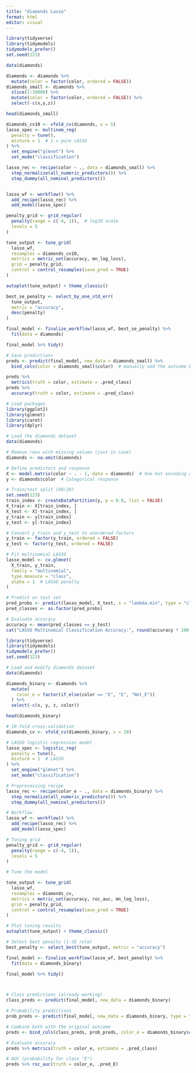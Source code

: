 ```yaml
---
title: "diamonds Lasso"
format: html
editor: visual
---
```




```r
library(tidyverse)
library(tidymodels)
tidymodels_prefer()
set.seed(123)

data(diamonds)


```

```r
diamonds <- diamonds %>%
  mutate(color = factor(color, ordered = FALSE))
diamonds_small <- diamonds %>%
  slice(1:10000) %>%  
  mutate(color = factor(color, ordered = FALSE)) %>% 
  select(-c(x,y,z))

head(diamonds_small)


```


```r
diamonds_cv10 <- vfold_cv(diamonds, v = 5)
lasso_spec <- multinom_reg(
  penalty = tune(),
  mixture = 1  # 1 = pure LASSO
) %>%
  set_engine("glmnet") %>%
  set_mode("classification")


```

```r
lasso_rec <- recipe(color ~ ., data = diamonds_small) %>%
  step_normalize(all_numeric_predictors()) %>%
  step_dummy(all_nominal_predictors())



```

```r
lasso_wf <- workflow() %>%
  add_recipe(lasso_rec) %>%
  add_model(lasso_spec)

```

```r
penalty_grid <- grid_regular(
  penalty(range = c(-4, 1)),  # log10 scale
  levels = 5
)

```

```r
tune_output <- tune_grid(
  lasso_wf,
  resamples = diamonds_cv10,
  metrics = metric_set(accuracy, mn_log_loss),
  grid = penalty_grid,
  control = control_resamples(save_pred = TRUE)
)


```

```r
autoplot(tune_output) + theme_classic()

```

```r
best_se_penalty <- select_by_one_std_err(
  tune_output,
  metric = "accuracy",
  desc(penalty)
)

```

```r
final_model <- finalize_workflow(lasso_wf, best_se_penalty) %>%
  fit(data = diamonds)

final_model %>% tidy()

```
```r
# Save predictions
preds <- predict(final_model, new_data = diamonds_small) %>%
  bind_cols(color = diamonds_small$color)  # manually add the outcome back

preds %>%
  metrics(truth = color, estimate = .pred_class)
preds %>%
  accuracy(truth = color, estimate = .pred_class)

```
```r
# Load packages
library(ggplot2)
library(glmnet)
library(caret)
library(dplyr)

# Load the diamonds dataset
data(diamonds)

# Remove rows with missing values (just in case)
diamonds <- na.omit(diamonds)

# Define predictors and response
X <- model.matrix(color ~ . - 1, data = diamonds)  # One-hot encoding of features
y <- diamonds$color  # Categorical response

# Train/test split (80/20)
set.seed(123)
train_index <- createDataPartition(y, p = 0.8, list = FALSE)
X_train <- X[train_index, ]
X_test <- X[-train_index, ]
y_train <- y[train_index]
y_test <- y[-train_index]

# Convert y_train and y_test to unordered factors
y_train <- factor(y_train, ordered = FALSE)
y_test <- factor(y_test, ordered = FALSE)

# Fit multinomial LASSO
lasso_model <- cv.glmnet(
  X_train, y_train, 
  family = "multinomial", 
  type.measure = "class", 
  alpha = 1  # LASSO penalty
)

# Predict on test set
pred_probs <- predict(lasso_model, X_test, s = "lambda.min", type = "class")
pred_classes <- as.factor(pred_probs)

# Evaluate accuracy
accuracy <- mean(pred_classes == y_test)
cat("LASSO Multinomial Classification Accuracy:", round(accuracy * 100, 2), "%\n")

```

```r
library(tidyverse)
library(tidymodels)
tidymodels_prefer()
set.seed(123)

# Load and modify diamonds dataset
data(diamonds)

diamonds_binary <- diamonds %>%
  mutate(
    color_e = factor(if_else(color == "E", "E", "Not_E"))
  ) %>%
  select(-c(x, y, z, color))  

head(diamonds_binary)

```

```r
# 10-fold cross-validation
diamonds_cv <- vfold_cv(diamonds_binary, v = 10)

# LASSO logistic regression model
lasso_spec <- logistic_reg(
  penalty = tune(),
  mixture = 1  # LASSO
) %>%
  set_engine("glmnet") %>%
  set_mode("classification")

```

```r
# Preprocessing recipe
lasso_rec <- recipe(color_e ~ ., data = diamonds_binary) %>%
  step_normalize(all_numeric_predictors()) %>%
  step_dummy(all_nominal_predictors())

```

```r
# Workflow
lasso_wf <- workflow() %>%
  add_recipe(lasso_rec) %>%
  add_model(lasso_spec)

# Tuning grid
penalty_grid <- grid_regular(
  penalty(range = c(-4, 1)), 
  levels = 5
)

```


```r
# Tune the model

tune_output <- tune_grid(
  lasso_wf,
  resamples = diamonds_cv,
  metrics = metric_set(accuracy, roc_auc, mn_log_loss),
  grid = penalty_grid,
  control = control_resamples(save_pred = TRUE)
)

# Plot tuning results
autoplot(tune_output) + theme_classic()

```
```r
# Select best penalty (1-SE rule)
best_penalty <- select_best(tune_output, metric = "accuracy")

final_model <- finalize_workflow(lasso_wf, best_penalty) %>%
  fit(data = diamonds_binary)

final_model %>% tidy()




```

```r
# Class predictions (already working)
class_preds <- predict(final_model, new_data = diamonds_binary)

# Probability predictions
prob_preds <- predict(final_model, new_data = diamonds_binary, type = "prob")

# Combine both with the original outcome
preds <- bind_cols(class_preds, prob_preds, color_e = diamonds_binary$color_e)

# Evaluate accuracy
preds %>% metrics(truth = color_e, estimate = .pred_class)

# AUC (probability for class "E")
preds %>% roc_auc(truth = color_e, .pred_E)


```

